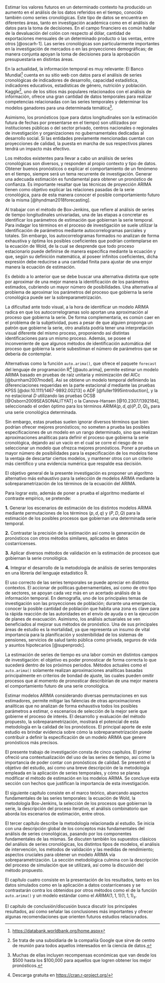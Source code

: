 \subsection{Antecedentes}

Estimar los valores futuros en un determinado contexto ha producido un aumento en el análisis de los datos referidos en el tiempo, conocido también como series cronológicas. Este tipo de datos se encuentra en diferentes áreas, tanto en investigación académica como en el análisis de datos para la toma de decisiones. En el campo financiero es común hablar de la devaluación del colón con respecto al dólar, cantidad de exportaciones mensuales de un determinado producto o las ventas, entre otros [@oscarh-1]. Las series cronológicas son particularmente importantes en la investigación de mercados o en las proyecciones demográficas; de manera conjunta apoyan la toma de decisiones para la aprobación presupuestaria en distintas áreas. 

En la actualidad, la información temporal es muy relevante: El Banco Mundial[^1] cuenta en su sitio web con datos para el análisis de series cronológicas de indicadores de desarrollo, capacidad estadística, indicadores educativos, estadísticas de género, nutrición y población. Kaggle[^2], uno de los sitios más populares relacionados con el análisis de información, ofrece una gran cantidad de datos temporales para realizar competencias relacionadas con las series temporales y determinar los modelos ganadores para una determinada temática[^3]. 

Asimismo, los pronósticos (que para datos longitudinales son la estimación futura de fechas por presentarse en el tiempo) son utilizados por instituciones públicas o del sector privado, centros nacionales o regionales de investigación y organizaciones no gubernamentales dedicadas al desarrollo social. Si las entidades previamente mencionadas cuentan con proyecciones de calidad, la puesta en marcha de sus respectivos planes tendrá un impacto más efectivo.

Los métodos existentes para llevar a cabo un análisis de series cronológicas son diversos, y responden al propio contexto y tipo de datos. Obtener buenos pronósticos o explicar el comportamiento de un fenómeno en el tiempo, siempre será un tema recurrente de investigación. Generar una adecuada estimación es fundamental para obtener un pronóstico de confianza. Es importante resaltar que las técnicas de proyección ARIMA tienen como objetivo explicar las relaciones pasadas de la serie cronológica, para de esta manera conocer el posible comportamiento futuro de la misma [@hyndman2018forecasting]. 

Al trabajar con el método de Box-Jenkins, que refiere al análisis de series de tiempo longitudinales univariadas, una de las etapas a concretar es identificar los parámetros de estimación que gobiernan la serie temporal. Para indagar los términos en el proceso de investigación se suele utilizar la identificación de parámetros mediante autocorrelogramas parciales y totales. Sin embargo, los autocorrelogramas formados no analizan de forma exhaustiva y óptima los posibles coeficientes que podrían contemplarse en la ecuación de Wold, de la cual se desprende que todo proceso estacionario puede definirse de manera específica mediante la ecuación \ref{eqn:proceso_estacionario} y que, según su definición matemática, al poseer infinitos coeficientes, dicha expresión debe reducirse a una cantidad finita para ajustar de una emjor manera la ecuación de estimación. 

Es debido a lo anterior que se debe buscar una alternativa distinta que opte por aproximar de una mejor manera la identificación de los parámetros estimados, cubriendo un mayor número de posibilidades. Una alternativa al problema de aproximar los parámetros del proceso que gobierna la serie cronológica puede ser la sobreparametrización.

[^1]: [https://databank.worldbank.org/home.aspx](https://databank.worldbank.org/home.aspx)
[^2]: Se trata de una subsidiaria de la compañía Google que sirve de centro de reunión para todos aquellos interesados en la ciencia de datos.
[^3]: Muchas de ellas incluyen recompensas económicas que van desde los \$500 hasta los \$100,000 para aquellos que logren obtener los mejor pronósticos.

\subsection{El problema}

La dificultad ante todo visual, a la hora de identificar un modelo ARIMA radica en que los autocorrelogramas solo aportan una aproximación al proceso que gobierna la serie. De forma complementaria, es común caer en el problema de la subjetividad, pues a pesar de que alguien proponga un patrón que gobierne la serie, otro analista podría tener una interpretación visual diferente del mismo proceso, proponiendo así distintas identificaciones para un mismo proceso. Además, se posee el inconveniente de que algunos métodos de identificación automática del proceso que gobierna la serie subestiman el número de parámetros que se debería de contemplar.   

Alternativas como la función `auto.arima()`, que ofrece el paquete `forecast` del lenguaje de programación R[^4] [@auto.arima], permite estimar un modelo ARIMA basado en pruebas de raíz unitaria y minimización del AICc [@burnham2007model]. Así se obtiene un modelo temporal definiendo las diferenciaciones requeridas en la parte estacional $d$ mediante las pruebas KPSS [@doi:10.1111/1467-9892.00213] o ADF [@fuller1995introduction], y la no estacional $D$ utilizando las pruebas OCSB [@Osborn2009SEASONALITYAT] o la Canova-Hansen [@10.2307/1392184], seleccionado el orden óptimo para los términos $ARIMA(p, d, q)(P, D, Q)_s$ para una serie cronológica determinada. 

Sin embargo, estas pruebas suelen ignorar diversos términos que bien podrían ofrecer mejores pronósticos; no someten a prueba las posibles especificaciones de un modelo en un rango determinado, sino que realizan aproximaciones analíticas para definir el proceso que gobierna la serie cronológica, dejando así un vacío en el cual se corre el riesgo de no seleccionar un modelo que ofrezca mejores pronósticos. Poner a prueba un mayor número de posibilidades para la especificación de los modelos tiene la ventaja de descartar ciertos modelos, y mantener otros con un criterio más científico y una evidencia numérica que respalde esa decisión.

[^4]: Descarga gratuita en [https://cran.r-project.org/](https://cran.r-project.org/)

\subsection{Objetivos del estudio}

El objetivo general de la presente investigación es proponer un algoritmo alternativo más exhaustivo para la selección de modelos ARIMA mediante la sobreparametrización de los términos de la ecuación del ARIMA.

Para lograr esto, además de poner a prueba el algoritmo mediante el contraste empírico, se pretende:

**1.** Generar los escenarios de estimación de los distintos modelos ARIMA mediante permutaciones de los términos $(p,d,q)$ y $(P,D,Q)$ para la estimación de los posibles procesos que gobiernan una determinada serie temporal.

**2.** Contrastar la precisión de la estimación así como la generación de pronósticos con otros métodos similares, aplicados en datos costarricenses.

**3.** Aplicar diversos métodos de validación en la estimación de procesos que gobiernan la serie cronológica.

**4.** Integrar el desarrollo de la metodología de análisis de series temporales en una librería del lenguaje estadístico R.

\subsection{Justificación del estudio}

El uso correcto de las series temporales se puede apreciar en distintos contextos. El accionar de políticas gubernamentales, así como de otro tipo de sectores, se apoyan cada vez más en un acertado análisis de la información temporal. En demografía, uno de los principales temas de investigación son las proyecciones de población; durante una emergencia, conocer la posible cantidad de población que habita una zona es clave para la rápida reacción de las autoridades en el envío de ayuda o en la ejecución de planes de evacuación. Asimismo, los análisis actuariales se ven beneficiados al mejorar sus métodos de pronóstico. Una de sus principales áreas de estudio es la mortalidad, ya que representa un insumo de vital importancia para la planificación y sostenibilidad de los sistemas de pensiones, servicios de salud tanto pública como privada, seguros de vida y asuntos hipotecarios [@supenprodc].

La estimación de series de tiempo es una labor común en distintos campos de investigación: el objetivo es poder pronosticar de forma correcta lo que sucederá dentro de los próximos periodos. Métodos actuales como el `auto.arima()` solamente realizan aproximaciones analíticas basadas principalmente en criterios de bondad de ajuste, las cuales pueden omitir procesos que al momento de pronosticar describirían de una mejor manera el comportamiento futuro de una serie cronológica. 

Estimar modelos ARIMA considerando diversas permutaciones en sus estimadores, permite mitigar las falencias de otras aproximaciones analíticas que no analizan de forma exhaustiva todos los posibles parámetros a estimar, o escenarios de selección de la mejor serie que gobierne el proceso de interés. El desarrollo y evaluación del método propuesto, la sobreparametrización, mostrará el potencial de esta metodología en la calidad de los pronósticos. El principal aporte de este estudio es brindar evidencia sobre cómo la sobreparametrización puede contribuir a definir la especificación de un modelo ARIMA que genere pronósticos más precisos.

\subsection{Organización del estudio}

El presente trabajo de investigación consta de cinco capítulos. El primer ofreció una contextualización del uso de las series de tiempo, así como la importancia de poder contar con pronósticos de calidad. Se presentó el objetivo del estudio, así como una breve descripción de la metodología empleada en la aplicación de series temporales, y cómo se planea modificar el método de estimación en los modelos ARIMA. Se concluye esta sección con hechos que justifican la importancia de esta investigación.

El siguiente capítulo consiste en el marco teórico, abarcando aspectos fundamentales de las series temporales: la ecuación de Wold, la metodología Box-Jenkins, la selección de los procesos que gobiernan la serie, la descripción del proceso iterativo, el análisis combinatorio que aborda los escenarios de estimación, entre otros.

El tercer capítulo describe la metodología relacionada al estudio. Se inicia con una descripción global de los conceptos más fundamentales del análisis de series cronológicas, pasando por los componentes fundamentales de las mismas. Se discuten también los supuestos clásicos del análisis de series cronológicas, los distintos tipos de modelos, el análisis de intervención, los métodos de validación y las medidas de rendimiento; aspectos cruciales para obtener un modelo ARIMA vía sobreparametrización. La sección metodológica culmina con la descripción del proceso de simulación que se utilizará, así como la discusión del método propuesto.

El capítulo cuatro consiste en la presentación de los resultados, tanto en los datos simulados como en la aplicación a datos costarricenses y se contrastarán contra los obtenidos por otros métodos como el de la función `auto.arima()` y un modelo estándar como el $ARIMA(1,1,1)(1,1,1)_s$.

El capítulo de conclusión/discusión busca discutir los principales resultados, así como señalar las conclusiones más importantes y ofrecer algunas recomendaciones que orienten futuros estudios relacionados.
